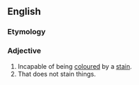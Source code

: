 ==English==

===Etymology===
{{prefix|en|non|staining}}

===Adjective===
{{en-adj|-}}

# Incapable of being [[coloured]] by a [[stain]].
# That does not stain things.